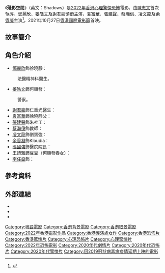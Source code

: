 {{Refimprove|time=2020-11-01T07:02:38+00:00}}
{{future film}}
{{Infobox Film
| 片名 = 殘影空間
| 電影原名 = {{lang|en|''Shadows''}}
| 圖像 = 
| 圖像說明 = 
| 副標題 = 
| 導演 = [[陳志文|陳志文]]
| 監製 = 
| 製片 = 
| 動作指導 = [[梁博恩|梁博恩]]
| 編劇 = 
| 劇本 = 
| 故事 = 
| 原著 = 
| 旁白 = 
| 統籌 = 
| 主演 = {{ubl|[[鄧麗欣|鄧麗欣]]|[[姜皓文|姜皓文]]|[[袁富華|袁富華]]|[[謝君豪|謝君豪]]}}
| 配樂 = 
| 主題曲 = 
| 攝影 = 
| 剪輯 = 
| 製片商 = [[MM2香港|MM2香港]]<br/> [[天下一電影|天下一電影]] <br/>[[羚邦集團|羚邦]]<br/>[[衛視電影台|衛視電影台]]
| 片長 = 94分鐘
| 產地 = {{香港電影產地}}
| 語言 = [[粵語|粵語]]
| 上映日期 = {{Flagicon|HKG}} 2022年 
| 發行商 = [[MM2香港|MM2香港]]、[[天下一電影|天下一電影發行]]
| 預算 = 
| 票房 = 
| 前集 = 
| 續集 = 
| 官方網站 = 
}}

《'''殘影空間'''》（英文：Shadows）是[[2022年電影|2022年]][[香港電影|香港]][[心理恐怖片|心理]][[驚悚片|驚悚]][[恐怖片|恐怖]]電影，由[[陳志文|陳志文]]首次執導，[[鄧麗欣|鄧麗欣]]、[[姜皓文|姜皓文]]及[[謝君豪|謝君豪]]領銜主演，[[袁富華|袁富華]]、[[張建聲|張建聲]]、[[蔡瀚億|蔡瀚億]]、[[凌文龍|凌文龍]]及[[余香凝|余香凝]]主演<ref>{{cite news |author1=陳栢宇 |title=【殘影空間】鄧麗欣演精神科醫生 直擊麻辣教師BabyJohn槍斃家長 |url=https://www.hk01.com/%E5%8D%B3%E6%99%82%E5%A8%9B%E6%A8%82/333373/%E6%AE%98%E5%BD%B1%E7%A9%BA%E9%96%93-%E9%84%A7%E9%BA%97%E6%AC%A3%E6%BC%94%E7%B2%BE%E7%A5%9E%E7%A7%91%E9%86%AB%E7%94%9F-%E7%9B%B4%E6%93%8A%E9%BA%BB%E8%BE%A3%E6%95%99%E5%B8%ABbabyjohn%E6%A7%8D%E6%96%83%E5%AE%B6%E9%95%B7 |accessdate=2020-09-22 |work=香港01 |date=2019-05-27 |archive-date=2021-07-13 |archive-url=https://web.archive.org/web/20210713163358/https://www.hk01.com/%E5%8D%B3%E6%99%82%E5%A8%9B%E6%A8%82/333373/%E6%AE%98%E5%BD%B1%E7%A9%BA%E9%96%93-%E9%84%A7%E9%BA%97%E6%AC%A3%E6%BC%94%E7%B2%BE%E7%A5%9E%E7%A7%91%E9%86%AB%E7%94%9F-%E7%9B%B4%E6%93%8A%E9%BA%BB%E8%BE%A3%E6%95%99%E5%B8%ABbabyjohn%E6%A7%8D%E6%96%83%E5%AE%B6%E9%95%B7 |dead-url=no }}</ref>。2021年10月27日[[香港國際電影節|香港國際電影節]]首映。

== 故事簡介 ==


== 角色介紹 ==
* [[鄧麗欣|鄧麗欣]]飾徐曉靜：
: 法醫精神科醫生。
* [[姜皓文|姜皓文]]飾何順發：
: 警察。
* [[謝君豪|謝君豪]]飾仁重光醫生：
* [[袁富華|袁富華]]飾徐曉靜父：
* [[張建聲|張建聲]]飾朱社工：
* [[蔡瀚億|蔡瀚億]]飾教師：
* [[凌文龍|凌文龍]]飾劉寳強：
* [[余香凝|余香凝]]飾Kloudia：
* [[張國強_(香港演員)|張國強]]飾醫院院長：
* [[王詩雅|王詩雅]]飾豆豆（何順發養女）：
* [[李任燊|李任燊]]飾：

== 參考資料 ==
{{reflist}}

== 外部連結 ==
* {{hkmdb title}}
* {{douban}}
* {{Mtime|268451}}

{{DEFAULTSORT:Shadows}}
[[Category:粵語電影|Category:粵語電影]]
[[Category:香港背景電影|Category:香港背景電影]]
[[Category:香港取景電影|Category:香港取景電影]]
[[Category:2022年香港電影作品|Category:2022年香港電影作品]]
[[Category:香港導演處女作|Category:香港導演處女作]]
[[Category:香港恐怖片|Category:香港恐怖片]]
[[Category:香港驚悚片|Category:香港驚悚片]]
[[Category:心理恐怖片|Category:心理恐怖片]]
[[Category:心理驚悚片|Category:心理驚悚片]]
[[Category:2022年恐怖電影|Category:2022年恐怖電影]]
[[Category:2020年代劇情片|Category:2020年代劇情片]]
[[Category:2020年代恐怖片|Category:2020年代恐怖片]]
[[Category:2020年代驚悚片|Category:2020年代驚悚片]]
[[Category:因2019冠狀病毒病疫情延期上映的電影|Category:因2019冠狀病毒病疫情延期上映的電影]]